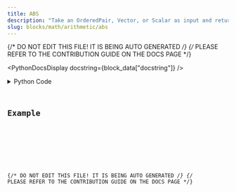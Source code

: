```yaml
---
title: ABS
description: "Take an OrderedPair, Vector, or Scalar as input and return its absolute value."
slug: blocks/math/arithmetic/abs
---
```


{/* DO NOT EDIT THIS FILE! IT IS BEING AUTO GENERATED */}
{/* PLEASE REFER TO THE CONTRIBUTION GUIDE ON THE DOCS PAGE */}


<PythonDocsDisplay docstring={block_data["docstring"]} />
<details>
<summary>Python Code</summary>



<Code code={pythonCode} lang="py" wrap theme="dracula" />

[Find this Flojoy Block on GitHub](https://github.com/flojoy-ai/blocks/blob/main/blocks/MATH/ARITHMETIC/ABS/ABS.py)

</details>

## Example


<GetHelpWidget />


<AppDisplay app={app} blockName="ABS" client:visible />


<Example />

{/* DO NOT EDIT THIS FILE! IT IS BEING AUTO GENERATED */}
{/* PLEASE REFER TO THE CONTRIBUTION GUIDE ON THE DOCS PAGE */}
